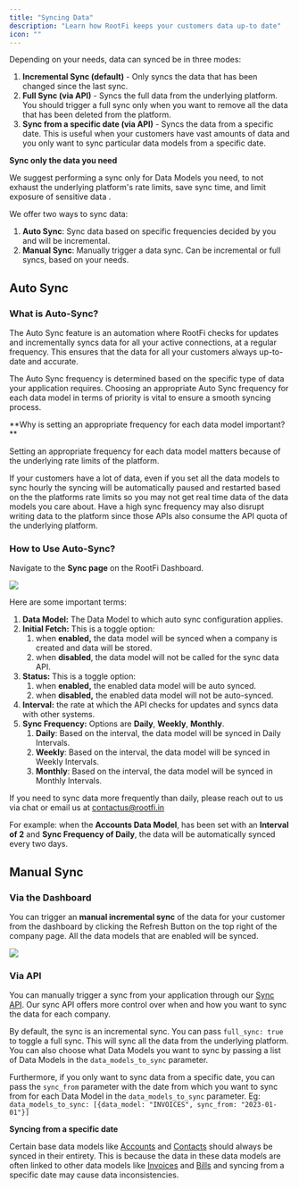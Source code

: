 ```yaml
---
title: "Syncing Data"
description: "Learn how RootFi keeps your customers data up-to date"
icon: ""
---
```


Depending on your needs, data can synced be in three modes:

1. **Incremental Sync (default)** \- Only syncs the data that has been changed since the last sync.
2. **Full Sync (via API)** \- Syncs the full data from the underlying platform. You should trigger a full sync only when you want to remove all the data that has been deleted from the platform.
3. **Sync from a specific date (via API)** \- Syncs the data from a specific date. This is useful when your customers have vast amounts of data and you only want to sync particular data models from a specific date.

<Warning>

**Sync only the data you need**

We suggest performing a sync only for Data Models you need, to not exhaust the underlying platform's rate limits, save sync time, and limit exposure of sensitive data .

</Warning>

We offer two ways to sync data:

1. **Auto Sync**: Sync data based on specific frequencies decided by you and will be incremental.
2. **Manual Sync**: Manually trigger a data sync. Can be incremental or full syncs, based on your needs.

## Auto Sync

### What is Auto-Sync?

The Auto Sync feature is an automation where RootFi checks for updates and incrementally syncs data for all your active connections, at a regular frequency. This ensures that the data for all your customers always up-to-date and accurate.

The Auto Sync frequency is determined based on the specific type of data your application requires. Choosing an appropriate Auto Sync frequency for each data model in terms of priority is vital to ensure a smooth syncing process.

<Note>
   **Why is setting an appropriate frequency for each data model important?**

Setting an appropriate frequency for each data model matters because of the underlying rate limits of the platform.

If your customers have a lot of data, even if you set all the data models to sync hourly the syncing will be automatically paused and restarted based on the the platforms rate limits so you may not get real time data of the data models you care about. Have a high sync frequency may also disrupt writing data to the platform since those APIs also consume the API quota of the underlying platform.

</Note>

### How to Use Auto-Sync?

Navigate to the **Sync page** on the RootFi Dashboard.

![](/images/sync_page.png)

Here are some important terms:

1. **Data Model:** The Data Model to which auto sync configuration applies.
2. **Initial Fetch:** This is a toggle option:
   1. when **enabled,** the data model will be synced when a company is created and data will be stored.
   2. when **disabled**, the data model will not be called for the sync data API.
3. **Status:** This is a toggle option:
   1. when **enabled,** the enabled data model will be auto synced.
   2. when **disabled,** the enabled data model will not be auto-synced.
4. **Interval:** the rate at which the API checks for updates and syncs data with other systems.
5. **Sync Frequency:** Options are **Daily**, **Weekly**, **Monthly**.
   1. **Daily**: Based on the interval, the data model will be synced in Daily Intervals.
   2. **Weekly**: Based on the interval, the data model will be synced in Weekly Intervals.
   3. **Monthly**: Based on the interval, the data model will be synced in Monthly Intervals.

<Note>If you need to sync data more frequently than daily, please reach out to us via chat or email us at contactus@rootfi.in</Note>

For example: when the **Accounts Data Model**, has been set with an **Interval of 2** and **Sync Frequency of Daily**, the data will be automatically synced every two days.

## Manual Sync

### Via the Dashboard

You can trigger an **manual incremental sync** of the data for your customer from the dashboard by clicking the Refresh Button on the top right of the company page. All the data models that are enabled will be synced.

![](/images/81af569-image.png)

### Via API

You can manually trigger a sync from your application through our [Sync API](/api-reference/sync/sync-data). Our sync API offers more control over when and how you want to sync the data for each company.

By default, the sync is an incremental sync. You can pass `full_sync: true` to toggle a full sync. This will sync all the data from the underlying platform.
You can also choose what Data Models you want to sync by passing a list of Data Models in the `data_models_to_sync` parameter.

Furthermore, if you only want to sync data from a specific date, you can pass the `sync_from` parameter with the date from which you want to sync from for each Data Model in the `data_models_to_sync` parameter.
Eg: `data_models_to_sync: [{data_model: "INVOICES", sync_from: "2023-01-01"}]`

<Warning>

**Syncing from a specific date**

Certain base data models like [Accounts](/api-reference/accounts/overview) and [Contacts](/api-reference/contacts/overview) should always be synced in their entirety. This is
because the data in these data models are often linked to other data models like [Invoices](/api-reference/invoices/overview) and [Bills](/api-reference/bills/overview) and
syncing from a specific date may cause data inconsistencies.

</Warning>
